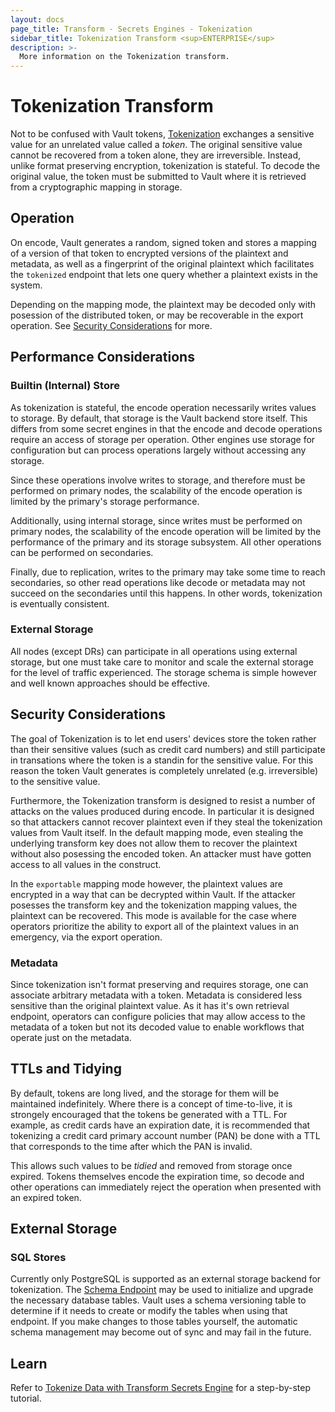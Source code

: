 ```yaml
---
layout: docs
page_title: Transform - Secrets Engines - Tokenization
sidebar_title: Tokenization Transform <sup>ENTERPRISE</sup>
description: >-
  More information on the Tokenization transform.
---
```


# Tokenization Transform

Not to be confused with Vault tokens, [Tokenization](transform/tokenization) exchanges a
sensitive value for an unrelated value called a *token*. The original sensitive
value cannot be recovered from a token alone, they are irreversible.    Instead, unlike format preserving encryption, tokenization is stateful.  To
decode the original value, the token must be submitted to Vault where it is
retrieved from a cryptographic mapping in storage.


## Operation

On encode, Vault generates a random, signed token and stores a mapping of a
version of that token to encrypted versions of the plaintext and metadata, as
well as a fingerprint of the original plaintext which facilitates the `tokenized`
endpoint that lets one query whether a plaintext exists in the system.

Depending on the mapping mode, the plaintext may be decoded only with posession
of the distributed token, or may be recoverable in the export operation.  See
[Security Considerations](#security-considerations) for more.

## Performance Considerations

### Builtin (Internal) Store

As tokenization is stateful, the encode operation necessarily writes values to
storage.  By default, that storage is the Vault backend store itself.   This
differs from some secret engines in that the encode and decode operations require
an access of storage per operation.  Other engines use storage for configuration
but can process operations largely without accessing any storage.

Since these operations involve writes to storage, and therefore must be performed
on primary nodes, the scalability of the encode operation is limited by the
primary's storage performance.

Additionally, using internal storage, since writes must be performed on primary
nodes, the scalability of the encode operation will be limited by the performance
of the primary and its storage subsystem.  All other operations can be performed
on secondaries.

Finally, due to replication, writes to the primary may take some time to reach
secondaries, so other read operations like decode or metadata may not succeed on
the secondaries until this happens.  In other words, tokenization is eventually
consistent.

### External Storage

All nodes (except DRs) can participate in all operations using external storage, but one must take care
to monitor and scale the external storage for the level of traffic experienced.
The storage schema is simple however and well known approaches should be effective.

## Security Considerations

The goal of Tokenization is to let end users' devices store the token rather than
their sensitive values (such as credit card numbers) and still participate in
transations where the token is a standin for the sensitive value.  For this reason
the token Vault generates is completely unrelated (e.g. irreversible) to the
sensitive value.

Furthermore, the Tokenization transform is designed to resist a number of attacks
on the values produced during encode.  In particular it is designed so that
attackers cannot recover plaintext even if they steal the tokenization values
from Vault itself.  In the default mapping mode,
even stealing the underlying transform key does not allow them to recover
the plaintext without also posessing the encoded token.  An attacker must have
gotten access to all values in the construct.

In the `exportable` mapping mode however, the plaintext values are encrypted
in a way that can be decrypted within Vault.  If the attacker posesses the
transform key and the tokenization mapping values, the plaintext can be
recovered.  This mode is available for the case where operators prioritize the
ability to export all of the plaintext values in an emergency, via the export
operation.

### Metadata

Since tokenization isn't format preserving and requires storage, one can associate
arbitrary metadata with a token.  Metadata is considered less sensitive than the
original plaintext value.  As it has it's own retrieval endpoint, operators can
configure policies that may allow access to the metadata of a token but not
its decoded value to enable workflows that operate just on the metadata.

## TTLs and Tidying

By default, tokens are long lived, and the storage for them will be maintained
indefinitely.  Where there is a concept of time-to-live, it is strongely encouraged
that the tokens be generated with a TTL.  For example, as credit cards
have an expiration date, it is recommended that tokenizing a credit card
primary account number (PAN) be done with a TTL that corresponds to the time
after which the PAN is invalid.

This allows such values to be *tidied* and removed from storage once expired.
Tokens themselves encode the expiration time, so decode and other operations
can immediately reject the operation when presented with an expired token.

## External Storage

### SQL Stores

Currently only PostgreSQL is supported as an external storage backend for tokenization.
The [Schema Endpoint](../../../api-docs/secret/transform#create-update-store-schema) may be used to initialize and upgrade the necessary
database tables.  Vault uses a schema versioning table to determine if it needs
to create or modify the tables when using that endpoint.  If you make changes to
those tables yourself, the automatic schema management may become out of sync
and may fail in the future.

## Learn

Refer to [Tokenize Data with Transform Secrets
Engine](https://learn.hashicorp.com/tutorials/vault/tokenization) for a
step-by-step tutorial.
